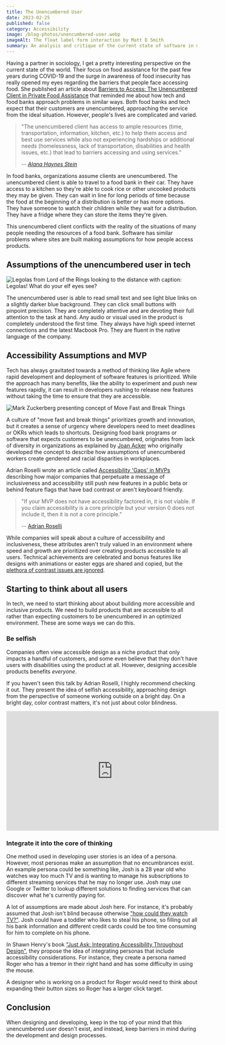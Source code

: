 ```yaml
---
title: The Unencumbered User
date: 2023-02-25
published: false
category: Accessibility
image: /blog-photos/unencumbered-user.webp
imageAlt: The float label form interaction by Matt D Smith
summary: An analysis and critique of the current state of software in making assumptions about users and ignoring accessibility.
---
```


Having a partner in sociology, I get a pretty interesting perspective on the current state of
the world. Their focus on food assistance for the past few years during COVID-19 and the surge
in awareness of food insecurity has really opened my eyes regarding the barriers that people face accessing food. She published an article about [Barriers to Access: The Unencumbered Client in Private Food Assistance](https://journals.sagepub.com/doi/full/10.1177/23294965221129572)
that reminded me about how tech and food banks approach problems in similar ways. Both food banks and tech expect that their customers are unencumbered, approaching the service from the ideal situation. However, people's lives are complicated and varied.

> "The unencumbered client has access to ample resources (time, transportation, information, kitchen, etc.) to help them access and best use services while also not experiencing hardships or additional needs (homelessness, lack of transportation, disabilities and health issues, etc.) that lead to barriers accessing and using services."
>
> -- <cite><a href="https://journals.sagepub.com/doi/full/10.1177/23294965221129572">Alana Haynes Stein</a></cite>

In food banks, organizations assume clients are unencumbered. The unencumbered client is able to travel to a food bank in their car. They have access to a kitchen
so they're able to cook rice or other uncooked products they may be given. They can wait in line for long periods of time because the food at the beginning of a distribution is better or has more options. They have someone to watch their children while they wait for a distribution. They have a fridge where they can store the items they're given.

This unencumbered client conflicts with the reality of the situations of many people needing the resources of a food bank. Software has similar problems where sites are built making assumptions for how people access products.

## Assumptions of the unencumbered user in tech

![Legolas from Lord of the Rings looking to the distance with caption: Legolas! What do your elf eyes see?](https://i.kym-cdn.com/entries/icons/original/000/000/820/Legolas_What_Do_Your_Elf_Eyes_See_banner.png)

The unencumbered user is able to read small text and see light blue links on a slightly darker blue background.
They can click small buttons with pinpoint precision. They are completely attentive and are devoting their full
attention to the task at hand. Any audio or visual used in the product is completely understood the first time.
They always have high speed internet connections and the latest Macbook Pro. They are fluent in the native language
of the company.

## Accessibility Assumptions and MVP

Tech has always gravitated towards a method of thinking like Agile where rapid development and
deployment of software features is prioritized. While the approach has many benefits, like the ability
to experiment and push new features rapidly, it can result in developers rushing to release new features without taking the time to ensure that they are accessible.

![Mark Zuckerberg presenting concept of Move Fast and Break Things](/blog-photos/unencumbered-user/move-fast-break-things.webp)

A culture of "move fast and break things" prioritizes growth and innovation, but it creates a sense of
urgency where developers need to meet deadlines or OKRs which leads to shortcuts. Designing food bank programs or software that expects customers to be unencumbered, originates from lack of diversity in organizations as explained by [Joan Acker](https://www.jstor.org/stable/27640904) who originally developed the concept to describe how assumptions of unencumbered workers create gendered and racial disparities in workplaces.

Adrian Roselli wrote an article called [Accessibility 'Gaps' in MVPs](https://adrianroselli.com/2022/11/accessibility-gaps-in-mvps.html) describing how major companies that perpetuate a message of inclusiveness and accessibility still push new features in a public beta or behind feature flags that have bad contrast or aren't keyboard friendly.

> "If your MVP does not have accessibility factored in, it is not viable. If you claim accessibility is a core principle but your version 0 does not include it, then it is not a core principle."
>
> -- [Adrian Roselli](https://adrianroselli.com/2022/11/accessibility-gaps-in-mvps.html)

While companies will speak about a culture of accessibility and inclusiveness, these attributes aren't
truly valued in an environment where speed and growth are prioritized over creating products accessible to all users.
Technical achievements are celebrated and bonus features like designs with animations or easter eggs are shared and copied, but the [plethora of contrast issues are ignored](https://twitter.com/norablindsided/status/1280251316044886016).

## Starting to think about all users

In tech, we need to start thinking about about building more accessible and inclusive products. We need to build products that are accessible to all rather than expecting customers to be unencumbered in an optimized environment. These are some ways we can do this.

### Be selfish

Companies often view accessible design as a niche product that only impacts a handful of customers, and some even believe that they don't
have users with disabilities using the product at all. However, designing accesible products benefits _everyone_.

If you haven't seen this talk by Adrian Roselli, I highly recommend checking it out. They
present the idea of selfish accessibility, approaching design from the perspective of someone working
outside on a bright day. On a bright day, color contrast matters, it's not just about color blindness.

<iframe
  src="https://www.youtube.com/embed/xbI0665plgM"
  width="560"
  height="315"
  title="YouTube embedded video of Adrian Roseli: Selfish Accessibility"
  frameBorder="0"
  allow="accelerometer; autoplay; clipboard-write; encrypted-media; gyroscope; picture-in-picture; web-share"
  allowFullScreen
  style={{
    width: '100%',
    height: '315px',
  }}
></iframe>

### Integrate it into the core of thinking

One method used in developing user stories is an idea of a persona. However, most personas make an assumption
that no encumbrances exist. An example persona could be
something like, Josh is a 28 year old who watches way too much TV and is wanting to manage his
subscriptions to different streaming services that he may no longer use. Josh may use Google or Twitter
to lookup different solutions to finding services that can discover what he's currently paying for.

A lot of assumptions are made about Josh here. For instance,
it's probably assumed that Josh isn't blind because otherwise ["how could they watch TV?"](https://mobile.twitter.com/BlondeHistorian/status/1412727879457251333). Josh could have a toddler who likes to steal his phone, so filling out all his bank information and different credit cards could be too time consuming for him to complete on his phone.

In Shawn Henry's book ["Just Ask: Integrating Accessibility Throughout Design"](http://www.uiaccess.com/accessucd/personas_eg.html), they propose the idea of integrating personas that include accessibility considerations. For instance, they create a persona named Roger who has a tremor in their right hand and has some difficulty in using the mouse.

A designer who is working on a product for Roger would need to think about expanding their button sizes so Roger has a larger click target.

## Conclusion

When designing and developing, keep in the top of your mind that this unencumbered user doesn't exist, and instead, keep barriers in mind during the development and design processes.
